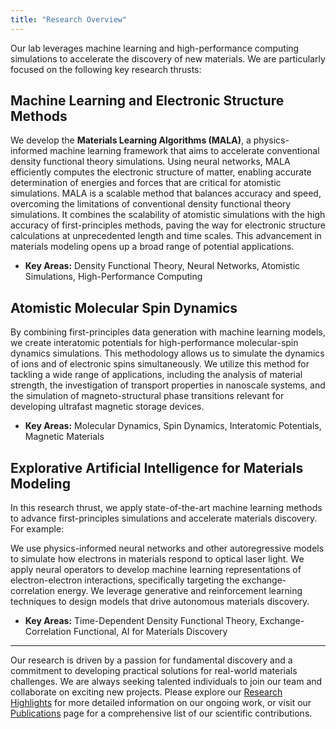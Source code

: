 ```yaml
---
title: "Research Overview"
---
```


Our lab leverages machine learning and high-performance computing simulations to accelerate the discovery of new materials. We are particularly focused on the following key research thrusts:

## Machine Learning and Electronic Structure Methods

We develop the **Materials Learning Algorithms (MALA)**, a physics-informed machine learning framework that aims to accelerate conventional density functional theory simulations. Using neural networks, MALA efficiently computes the electronic structure of matter, enabling accurate determination of energies and forces that are critical for atomistic simulations. MALA is a scalable method that balances accuracy and speed, overcoming the limitations of conventional density functional theory simulations. It combines the scalability of atomistic simulations with the high accuracy of first-principles methods, paving the way for electronic structure calculations at unprecedented length and time scales. This advancement in materials modeling opens up a broad range of potential applications.

*   **Key Areas:** Density Functional Theory, Neural Networks, Atomistic Simulations, High-Performance Computing
<!-- *   **Related Projects:** [Link to specific highlights in `highlights.qmd` or relevant publications]

::: {layout-ncol=2}
![](path/to/mala_diagram.png){width=80%}
:::
-->

## Atomistic Molecular Spin Dynamics

By combining first-principles data generation with machine learning models, we create interatomic potentials for high-performance molecular-spin dynamics simulations. This methodology allows us to simulate the dynamics of ions and of electronic spins simultaneously. We utilize this method for tackling a wide range of applications, including the analysis of material strength, the investigation of transport properties in nanoscale systems, and the simulation of magneto-structural phase transitions relevant for developing ultrafast magnetic storage devices.

*   **Key Areas:** Molecular Dynamics, Spin Dynamics, Interatomic Potentials, Magnetic Materials
<!-- *   **Related Projects:** [Link to specific highlights in `highlights.qmd` or relevant publications]

::: {layout-ncol=2}
![](path/to/spin_dynamics_image.png){width=80%}
:::
-->

## Explorative Artificial Intelligence for Materials Modeling

In this research thrust, we apply state-of-the-art machine learning methods to advance first-principles simulations and accelerate materials discovery. For example:

We use physics-informed neural networks and other autoregressive models to simulate how electrons in materials respond to optical laser light.
We apply neural operators to develop machine learning representations of electron-electron interactions, specifically targeting the exchange-correlation energy.
We leverage generative and reinforcement learning techniques to design models that drive autonomous materials discovery.

*   **Key Areas:** Time-Dependent Density Functional Theory, Exchange-Correlation Functional, AI for Materials Discovery
<!-- *   **Related Projects:** [Link to specific highlights in `highlights.qmd` or relevant publications]

::: {layout-ncol=2}
![](path/to/ai_materials_image.png){width=80%}
:::
-->

---

Our research is driven by a passion for fundamental discovery and a commitment to developing practical solutions for real-world materials challenges. We are always seeking talented individuals to join our team and collaborate on exciting new projects. Please explore our [Research Highlights](research/highlights.qmd) for more detailed information on our ongoing work, or visit our [Publications](publications.qmd) page for a comprehensive list of our scientific contributions.